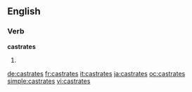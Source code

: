 ==English==

===Verb===
'''castrates'''

# {{en-third-person singular of|castrate}}

[[de:castrates]]
[[fr:castrates]]
[[it:castrates]]
[[ja:castrates]]
[[oc:castrates]]
[[simple:castrates]]
[[vi:castrates]]